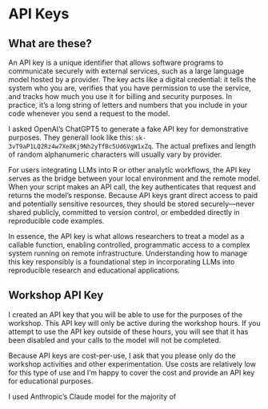 # API Keys {#sec-api-keys}
  
## What are these?

An API key is a unique identifier that allows software programs to communicate securely with external services, such as a large language model hosted by a provider. 
The key acts like a digital credential: it tells the system who you are, verifies that you have permission to use the service, and tracks how much you use it for billing and security purposes. 
In practice, it’s a long string of letters and numbers that you include in your code whenever you send a request to the model.

I asked OpenAI's ChatGPT5 to generate a fake API key for demonstrative purposes.
They generall look like this: `sk-3vT9aP1LQ2Rz4w7Xe8Kj9Nh2yTfBc5Ud6VgW1xZq`.
The actual prefixes and length of random alphanumeric characters will usually vary by provider.

For users integrating LLMs into R or other analytic workflows, the API key serves as the bridge between your local environment and the remote model. 
When your script makes an API call, the key authenticates that request and returns the model’s response. 
Because API keys grant direct access to paid and potentially sensitive resources, they should be stored securely—never shared publicly, committed to version control, or embedded directly in reproducible code examples.

In essence, the API key is what allows researchers to treat a model as a callable function, enabling controlled, programmatic access to a complex system running on remote infrastructure. 
Understanding how to manage this key responsibly is a foundational step in incorporating LLMs into reproducible research and educational applications.

## Workshop API Key {#sec-workshop-key}

I created an API key that you will be able to use for the purposes of the workshop.
This API key will only be active during the workshop hours.
If you attempt to use the API key outside of these hours, you will see that it has been disabled and your calls to the model will not be completed.

Because API keys are cost-per-use, I ask that you please only do the workshop activities and other experimentation. 
Use costs are relatively low for this type of use and I'm happy to cover the cost and provide an API key for educational purposes.

I used Anthropic's Claude model for the majority of